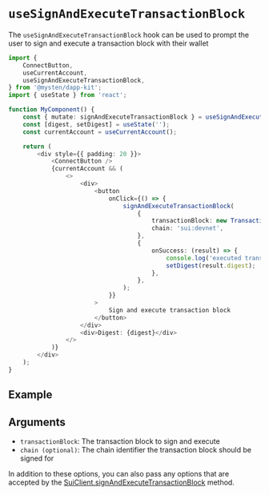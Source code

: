 
# `useSignAndExecuteTransactionBlock`

The `useSignAndExecuteTransactionBlock` hook can be used to prompt the user to sign and execute a
transaction block with their wallet

```ts
import {
	ConnectButton,
	useCurrentAccount,
	useSignAndExecuteTransactionBlock,
} from '@mysten/dapp-kit';
import { useState } from 'react';

function MyComponent() {
	const { mutate: signAndExecuteTransactionBlock } = useSignAndExecuteTransactionBlock();
	const [digest, setDigest] = useState('');
	const currentAccount = useCurrentAccount();

	return (
		<div style={{ padding: 20 }}>
			<ConnectButton />
			{currentAccount && (
				<>
					<div>
						<button
							onClick={() => {
								signAndExecuteTransactionBlock(
									{
										transactionBlock: new TransactionBlock(),
										chain: 'sui:devnet',
									},
									{
										onSuccess: (result) => {
											console.log('executed transaction block', result);
											setDigest(result.digest);
										},
									},
								);
							}}
						>
							Sign and execute transaction block
						</button>
					</div>
					<div>Digest: {digest}</div>
				</>
			)}
		</div>
	);
}
```

## Example

<UseSignAndExecuteTransactionBlockExample />

## Arguments

- `transactionBlock`: The transaction block to sign and execute
- `chain (optional)`: The chain identifier the transaction block should be signed for

In addition to these options, you can also pass any options that are accepted by the
[SuiClient.signAndExecuteTransactionBlock](http://localhost:3000/typescript/sui-client#signandexecutetransactionblock)
method.
